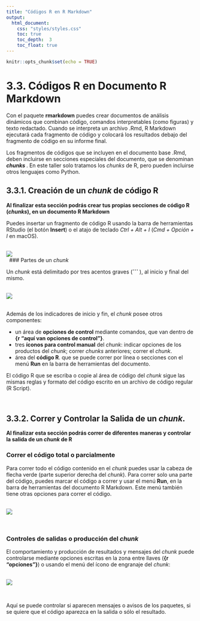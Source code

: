 ```yaml
---
title: "Códigos R en R Markdown"
output:
  html_document:
    css: "styles/styles.css"
    toc: true
    toc_depth:  3
    toc_float: true
---
```


```r
knitr::opts_chunk$set(echo = TRUE)
```

# 3.3. Códigos R en Documento R Markdown  

Con el paquete __rmarkdown__ puedes crear documentos de análisis dinámicos que combinan código, comandos interpretables (como figuras) y texto redactado. Cuando se interpreta un archivo .Rmd, R Markdown ejecutará cada fragmento de código y colocará los resultados debajo del fragmento de código en su informe final.  

Los fragmentos de códigos que se incluyen en el documento base .Rmd, deben incluirse en secciones especiales del documento, que se denominan ___chunks_ __.  En este taller solo tratamos los _chunks_ de R, pero pueden incluirse otros lenguajes como Python.  

## 3.3.1. Creación de un _chunk_ de código R  
__Al finalizar esta sección podrás crear tus propias secciones de código R (_chunks_), en un documento R Markdown__  

Puedes insertar un fragmento de código R usando la barra de herramientas RStudio (el botón __Insert__) o el atajo de teclado _Ctrl + Alt + I_ (_Cmd + Opción + I_ en macOS).    
\

![](modulos/media/insert-chunkR.png)  
\  
### Partes de un _chunk_  

Un _chunk_ está delimitado por tres acentos graves (__``` __), al inicio y final del mismo.  
\

![](modulos/media/chunk.png)  
\  

Además de los indicadores de inicio y fin, el _chunk_ posee otros componentes:  

* un área de __opciones de control__ mediante comandos, que van dentro de __{r "aquí van opciones de control"}__.  
* tres __íconos para control manual__ del _chunk_: indicar opciones de los productos del _chunk_; correr _chunks_ anteriores; correr el _chunk_.   
* área del __código R__. que se puede correr por línea o secciones con el menú __Run__ en la barra de herramientas del documento.  

El código R que se escriba o copie al área de código del _chunk_ sigue las mismas reglas y formato del código escrito en un archivo de código regular (R Script).  

\

## 3.3.2. Correr y Controlar la Salida de un _chunk_.
__Al finalizar esta sección podrás correr de diferentes maneras y controlar la salida de un _chunk_ de R__  

### Correr el código total o parcialmente  

Para correr todo el código contenido en el _chunk_ puedes usar la cabeza de flecha verde (parte superior derecha del _chunk_).  Para correr solo una parte del código, puedes marcar el código a correr y usar el menú __Run__, en la barra de herramientas del documento R Markdown.  Este menú también tiene otras opciones para correr el código.  
\

![](modulos/media/run-chunk.png)  

\

### Controles de salidas o producción del _chunk_  

El comportamiento y producción de resultados y mensajes del _chunk_ puede controlarse mediante opciones escritas en la zona entre llaves (__{r "opciones"}__) o usando el menú del ícono de engranaje del _chunk_:  
\

![](modulos/media/control-chunk.png)  

\

Aquí se puede controlar si aparecen mensajes o avisos de los paquetes, si se quiere que el código aparezca en la salida o sólo el resultado. 












